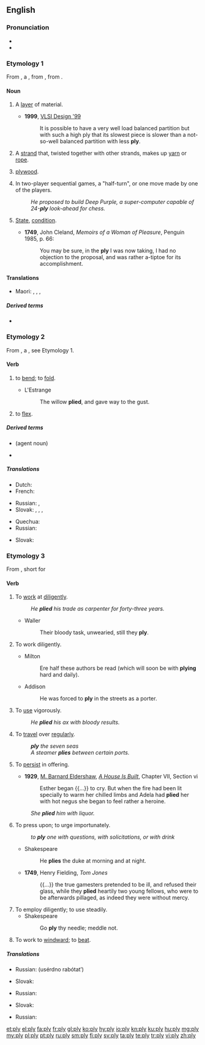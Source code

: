 ==English==
{{wikipedia|dab=ply}}

===Pronunciation===
* {{IPA|/plaɪ/|lang=en}}
* {{rhymes|aɪ|lang=en}}

===Etymology 1===
From {{inh|en|enm|-}}, a {{bor|en|frm|pli||pleat, fold|nocap=1}}, from {{m|frm|plier||bend, fold}}, from {{der|en|la|plicō||I fold, I fold together}}.

====Noun====
{{en-noun|~|plies}}

# A [[layer]] of material.
#: {{ux|en|two-'''ply''' toilet paper}}
#* '''1999''', [https://books.google.com/books?id=MGctAQAAMAAJ&q=%22with+less+ply%22&dq=%22with+less+ply%22&hl=en&sa=X&ved=0ahUKEwin_cDsj-PRAhVFhlQKHZlHAPoQ6AEIKjAD VLSI Design '99]
#*: It is possible to have a very well load balanced partition but with such a high ply that its slowest piece is slower than a not-so-well balanced partition with less '''ply'''.
# A [[strand]] that, twisted together with other strands, makes up [[yarn]] or [[rope]].
# {{lb|en|colloquial}} [[plywood]].
# {{lb|en|artificial intelligence|game theory}} In two-player sequential games, a "half-turn", or one move made by one of the players.
#: ''He proposed to build Deep Purple, a super-computer capable of 24-'''ply''' look-ahead for chess.''
# {{lb|en|now|_|chiefly|_|Scotland}} [[state|State]], [[condition]].
#* '''1749''', John Cleland, ''Memoirs of a Woman of Pleasure'', Penguin 1985, p. 66:
#*: You may be sure, in the '''ply''' I was now taking, I had no objection to the proposal, and was rather a-tiptoe for its accomplishment.

====Translations====
{{trans-top|a layer of material}}
* Maori: {{t|mi|paparanga }}, {{t|mi|apa}}, {{t|mi|papanga }}, {{t|mi|mātā }}
{{trans-mid}}
{{trans-bottom}}

=====Derived terms=====
* {{l|en|plywood}}

===Etymology 2===
From {{inh|en|enm|plien||bend, fold, mold}}, a {{bor|en|frm|plier||bend, fold|nocap=1}}, see Etymology 1.

====Verb====
{{en-verb|plies|plying|plied}}

# {{lb|en|transitive}} to [[bend#Verb|bend]]; to [[fold#Verb|fold]].
#* L'Estrange
#*: The willow '''plied''', and gave way to the gust.
# {{lb|en|intransitive}} to [[flex#Verb|flex]].

=====Derived terms=====
* {{l|en|plier}} (agent noun)
* {{l|en|pliers}}

=====Translations=====
{{trans-top|to bend; to fold}}
* Dutch: {{t+|nl|plooien}}
* French: {{t+|fr|plier}}
{{trans-mid}}
* Russian: {{t+|ru|скру́чивать}}, {{t+|ru|сгиба́ть}}
* Slovak: {{t|sk|zohnúť}}, {{t|sk|zložiť}}, {{t|sk|preložiť}}, {{t|sk|poskladať}}
{{trans-bottom}}

{{trans-top|to flex}}
* Quechua: {{t|qu|muyuy}}
* Russian: {{t+|ru|сгиба́ть}}
{{trans-mid}}
* Slovak: {{t|sk|ohnúť}}
{{trans-bottom}}

===Etymology 3===
From {{inh|en|enm|plien|}}, short for {{m|enm|applien||apply}}

====Verb====
{{en-verb|plies|plying|plied}}

# {{lb|en|transitive}} To [[work#Verb|work]] at [[diligent#Adjective|diligent]]ly.
#: ''He '''plied''' his trade as carpenter for forty-three years.''
#* Waller
#*: Their bloody task, unwearied, still they '''ply'''.
# {{lb|en|intransitive}} To work diligently.
#* Milton
#*: Ere half these authors be read (which will soon be with '''plying''' hard and daily).
#* Addison
#*: He was forced to '''ply''' in the streets as a porter.
# {{lb|en|transitive}} To [[use#Verb|use]] vigorously.
#: ''He '''plied''' his ax with bloody results.''
# {{lb|en|transitive}} To [[travel#Verb|travel]] over [[regular#Adjective|regular]]ly.
#: '''''ply''' the seven seas''
#: ''A steamer '''plies''' between certain ports.''
# {{lb|en|transitive}} To [[persist#Verb|persist]] in offering.
#* '''1929''', [[w:M. Barnard Eldershaw|M. Barnard Eldershaw]], ''[[w:A House is Built|A House Is Built]]'', Chapter VII, Section vi
#*: Esther began {{...}} to cry. But when the fire had been lit specially to warm her chilled limbs and Adela had '''plied''' her with hot negus she began to feel rather a heroine.
#: ''She '''plied''' him with liquor.''
# To press upon; to urge importunately.
#: ''to '''ply''' one with questions, with solicitations, or with drink''
#* Shakespeare
#*: He '''plies''' the duke at morning and at night.
#* '''1749''', Henry Fielding, ''Tom Jones''
#*: {{...}} the true gamesters pretended to be ill, and refused their glass, while they '''plied''' heartily two young fellows, who were to be afterwards pillaged, as indeed they were without mercy.
# To employ diligently; to use steadily.
#* Shakespeare
#*: Go '''ply''' thy needle; meddle not.
# {{lb|en|nautical}} To work to [[windward]]; to [[beat]].

=====Translations=====
{{trans-top|to work at diligently}}
* Russian: {{l|ru|усе́рдно}} {{t+|ru|рабо́тать}} (usérdno rabótatʹ)
{{trans-mid}}
* Slovak: {{t|sk|makať (colloq.)}}
{{trans-bottom}}

{{trans-top|to use vigorously}}
{{trans-mid}}
{{trans-bottom}}

{{trans-top|to travel over regularly}}
* Russian: {{t+|ru|курси́ровать}}
{{trans-mid}}
* Slovak: {{t|sk|premávať}}
{{trans-bottom}}

{{trans-top|to persist in offering}}
* Russian: {{t+|ru|по́тчевать}}
{{trans-mid}}
{{trans-bottom}}

{{Webster 1913}}

[[et:ply]]
[[el:ply]]
[[fa:ply]]
[[fr:ply]]
[[gl:ply]]
[[ko:ply]]
[[hy:ply]]
[[io:ply]]
[[kn:ply]]
[[ku:ply]]
[[hu:ply]]
[[mg:ply]]
[[my:ply]]
[[pl:ply]]
[[pt:ply]]
[[ru:ply]]
[[sm:ply]]
[[fi:ply]]
[[sv:ply]]
[[ta:ply]]
[[te:ply]]
[[tr:ply]]
[[vi:ply]]
[[zh:ply]]